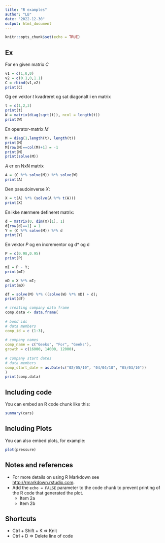 ```yaml
---
title: "R examples"
author: "LB"
date: "2022-12-30"
output: html_document
---
```


```r
knitr::opts_chunk$set(echo = TRUE)
```

## Ex

For en given matrix $C$

```r
v1 = c(1,0,0)
v2 = c(0.1,0,1.1)
C = rbind(v1,v2)
print(C)
```

Og en vektor $t$ kvadreret og sat diagonalt i en matrix
```r
t = c(1,2,3)
print(t)
W = matrix(diag(sqrt(t)), ncol = length(t))
print(W)
```

En operator-matrix $M$ 
```r
M = diag(1,length(t), length(t))
print(M)
M[row(M)==col(M)+1] = -1
print(M)
print(solve(M))
```
$A$ er en NxN matrix
```r
A = (C %*% solve(M)) %*% solve(W)
print(A)
```

Den pseudoinverse $X$:
```r
X = t(A) %*% (solve(A %*% t(A)))
print(X)
```

En ikke nærmere defineret matrix:
```r
d = matrix(0, dim(X)[1], 1)
d[row(d)==1] = 1
Y = (C %*% solve(M)) %*% d
print(Y)
```

En vektor $P$ og en incrementor og d* og d
```r
P = c(0.98,0.95)
print(P)

mI = P - Y;
print(mI)

mD = X %*% mI;
print(mD)

df = solve(M) %*% ((solve(W) %*% mD) + d);
print(df)
```




```r

# creating company data frame
comp.data <- data.frame(
 
# bond ids
# data members
comp_id = c (1:3),
 
# company names
comp_name = c("Geeks", "For", "Geeks"),
growth = c(16000, 14000, 12000),
 
# company start dates
# data members
comp_start_date = as.Date(c("02/05/10", "04/04/10", "05/03/10"))
)
print(comp.data)
```

## Including code

You can embed an R code chunk like this:

```r
summary(cars)
```

## Including Plots

You can also embed plots, for example:

```r
plot(pressure)
```

## Notes and references
* For more details on using R Markdown see <http://rmarkdown.rstudio.com>.
* Add the `echo = FALSE` parameter to the code chunk to prevent printing of the R code that generated the plot.
    + Item 2a
    + Item 2b
    
## Shortcuts
* Ctrl + Shift + K => Knit
* Ctrl + D => Delete line of code



